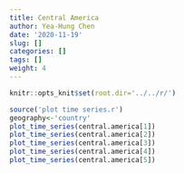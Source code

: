 ```yaml
---
title: Central America
author: Yea-Hung Chen
date: '2020-11-19'
slug: []
categories: []
tags: []
weight: 4
---
```


```r
knitr::opts_knit$set(root.dir='../../r/')
```

```r
source('plot time series.r')
geography<-'country'
plot_time_series(central.america[1])  
plot_time_series(central.america[2]) 
plot_time_series(central.america[3]) 
plot_time_series(central.america[4]) 
plot_time_series(central.america[5]) 
```